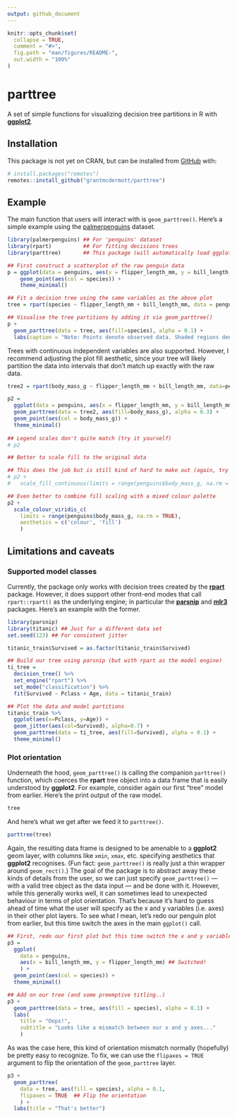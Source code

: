 ```yaml
---
output: github_document
---
```


<!-- README.md is generated from README.Rmd. Please edit that file -->

```r
knitr::opts_chunk$set(
  collapse = TRUE,
  comment = "#>",
  fig.path = "man/figures/README-",
  out.width = "100%"
)
```

# parttree

<!-- badges: start -->
<!-- badges: end -->

A set of simple functions for visualizing decision tree partitions in R with
[**ggplot2**](https://ggplot2.tidyverse.org/).

## Installation

This package is not yet on CRAN, but can be installed from [GitHub](https://github.com/) 
with:

``` r
# install.packages("remotes")
remotes::install_github("grantmcdermott/parttree")
```
## Example

The main function that users will interact with is `geom_parttree()`. Here's a
simple example using the [palmerpenguins](https://allisonhorst.github.io/palmerpenguins/) 
dataset.

```r
library(palmerpenguins) ## For 'penguins' dataset
library(rpart)          ## For fitting decisions trees
library(parttree)       ## This package (will automatically load ggplot2 too)

## First construct a scatterplot of the raw penguin data
p = ggplot(data = penguins, aes(x = flipper_length_mm, y = bill_length_mm)) +
    geom_point(aes(col = species)) +
    theme_minimal()

## Fit a decision tree using the same variables as the above plot
tree = rpart(species ~ flipper_length_mm + bill_length_mm, data = penguins)

## Visualise the tree partitions by adding it via geom_parttree()
p +  
  geom_parttree(data = tree, aes(fill=species), alpha = 0.1) +
  labs(caption = "Note: Points denote observed data. Shaded regions denote tree predictions.")
```

Trees with continuous independent variables are also supported. However, I 
recommend adjusting the plot fill aesthetic, since your tree will likely 
partition the data into intervals that don't match up exactly with the raw data.

```r
tree2 = rpart(body_mass_g ~ flipper_length_mm + bill_length_mm, data=penguins)

p2 = 
  ggplot(data = penguins, aes(x = flipper_length_mm, y = bill_length_mm)) +
  geom_parttree(data = tree2, aes(fill=body_mass_g), alpha = 0.3) +
  geom_point(aes(col = body_mass_g)) +
  theme_minimal()
  
## Legend scales don't quite match (try it yourself)
# p2

## Better to scale fill to the original data

## This does the job but is still kind of hard to make out (again, try yourself)
# p2 + 
#   scale_fill_continuous(limits = range(penguins$body_mass_g, na.rm = TRUE))

## Even better to combine fill scaling with a mixed colour palette
p2 + 
  scale_colour_viridis_c(
    limits = range(penguins$body_mass_g, na.rm = TRUE), 
    aesthetics = c('colour', 'fill')
    )
```

## Limitations and caveats

### Supported model classes

Currently, the package only works with decision trees created by the 
[**rpart**](https://cran.r-project.org/web/packages/rpart/index.html) package. 
However, it does support other front-end modes that call `rpart::rpart()` as 
the underlying engine; in particular the
[**parsnip**](https://tidymodels.github.io/parsnip/) and 
[**mlr3**](https://mlr3.mlr-org.com/) packages. Here's an example with the 
former.

```r
library(parsnip)
library(titanic) ## Just for a different data set
set.seed(123) ## For consistent jitter

titanic_train$Survived = as.factor(titanic_train$Survived)

## Build our tree using parsnip (but with rpart as the model engine)
ti_tree =
  decision_tree() %>%
  set_engine("rpart") %>%
  set_mode("classification") %>%
  fit(Survived ~ Pclass + Age, data = titanic_train)

## Plot the data and model partitions
titanic_train %>%
  ggplot(aes(x=Pclass, y=Age)) +
  geom_jitter(aes(col=Survived), alpha=0.7) +
  geom_parttree(data = ti_tree, aes(fill=Survived), alpha = 0.1) +
  theme_minimal()
```

### Plot orientation

Underneath the hood, `geom_parttree()` is calling the companion `parttree()` 
function, which coerces the **rpart** tree object into a data frame that is 
easily understood by **ggplot2**. For example, consider again our first "tree" 
model from earlier. Here's the print output of the raw model.

```r
tree
```

And here's what we get after we feed it to `parttree()`.

```r
parttree(tree)
```

Again, the resulting data frame is designed to be amenable to a **ggplot2** geom
layer, with columns like `xmin`, `xmax`, etc. specifying aesthetics that 
**ggplot2** recognises. (Fun fact: `geom_parttree()` is really just a thin 
wrapper around `geom_rect()`.) The goal of the package is to abstract away these 
kinds of details 
from the user, so we can just specify `geom_parttree()` &mdash; with a valid
tree object as the data input &mdash; and be done with it. However, while this 
generally works well, it can sometimes lead to unexpected behaviour in terms of 
plot orientation. That's because it's hard to guess ahead of time what the user 
will specify as the x and y variables (i.e. axes) in their other plot layers. To 
see what I mean, let's redo our penguin plot from earlier, but this time switch 
the axes in the main `ggplot()` call.

```r
## First, redo our first plot but this time switch the x and y variables
p3 = 
  ggplot(
    data = penguins, 
    aes(x = bill_length_mm, y = flipper_length_mm) ## Switched!
    ) +
  geom_point(aes(col = species)) +  
  theme_minimal()

## Add on our tree (and some preemptive titling..)
p3 +
  geom_parttree(data = tree, aes(fill = species), alpha = 0.1) +
  labs(
    title = "Oops!",
    subtitle = "Looks like a mismatch between our x and y axes..."
    )
```

As was the case here, this kind of orientation mismatch normally (hopefully) be 
pretty easy to recognize. To fix, we can use the `flipaxes = TRUE` argument to 
flip the orientation of the `geom_parttree` layer.

```r
p3 +
  geom_parttree(
    data = tree, aes(fill = species), alpha = 0.1,
    flipaxes = TRUE  ## Flip the orientation
    ) +
  labs(title = "That's better")
```
